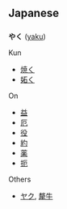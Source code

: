 ==Japanese==
==={{Furigana}}===
'''やく''' ([[yaku]]) 

Kun
* [[焼く]]
* [[妬く]]

On
* [[益]]
* [[厄]]
* [[役]]
* [[約]]
*[[薬]]
* [[扼]]

Others
*[[ヤク]], [[犛牛]]